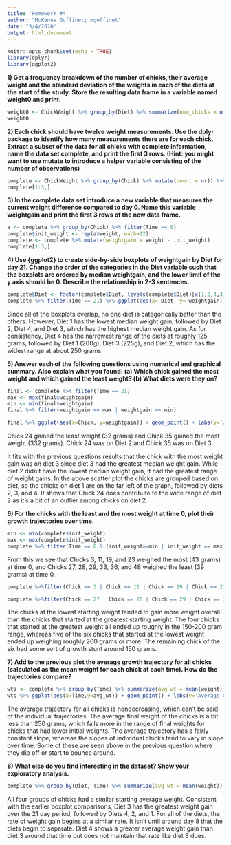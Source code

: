 ```yaml
---
title: 'Homework #4'
author: "McKenna Goffinet; mgoffinet"
date: "3/4/2020"
output: html_document
---
```


```r
knitr::opts_chunk$set(echo = TRUE)
library(dplyr)
library(ggplot2)
```

**1) Get a frequency breakdown of the number of chicks, their average weight and the standard deviation of the weights in each of the diets at the start of the study. Store the resulting data frame in a variable named weight0 and print.**
```r
weight0 <- ChickWeight %>% group_by(Diet) %>% summarize(num_chicks = n(), avg_weight= mean(weight), sd_weight= sd(weight))
weight0
```

**2) Each chick should have twelve weight measurements. Use the dplyr package to identify how many measurements there are for each chick. Extract a subset of the data for all chicks with complete information, name the data set complete, and print the first 3 rows. (Hint: you might want to use mutate to introduce a helper variable consisting of the number of observations)**
```r
complete <- ChickWeight %>% group_by(Chick) %>% mutate(count = n()) %>% filter(count == 12)
complete[1:3,]
```

**3) In the complete data set introduce a new variable that measures the current weight difference compared to day 0. Name this variable weightgain and print the first 3 rows of the new data frame.**
```r
a <- complete %>% group_by(Chick) %>% filter(Time == 0)
complete$init_weight <- rep(a$weight, each=12)
complete <- complete %>% mutate(weightgain = weight - init_weight)
complete[1:3,]
```

**4) Use {ggplot2} to create side-by-side boxplots of weightgain by Diet for day 21. Change the order of the categories in the Diet variable such that the boxplots are ordered by median weightgain, and the lower limit of the y axis should be 0. Describe the relationship in 2-3 sentences.**
```r
complete$Diet <- factor(complete$Diet, levels(complete$Diet)[c(1,2,4,3)])
complete %>% filter(Time == 21) %>% ggplot(aes(x= Diet, y= weightgain)) + geom_boxplot() + expand_limits(y=0) + labs(y = 'weight gain (gm)', title = 'Diet vs Weight Gain of Chicks on Day 21')
```

Since all of the boxplots overlap, no one diet is categorically better than the others. However, Diet 1 has the lowest median weight gain, followed by Diet 2, Diet 4, and Diet 3, which has the highest median weight gain. As for consistency, Diet 4 has the narrowest range of the diets at roughly 125 grams, followed by Diet 1 (200g), Diet 3 (225g), and Diet 2, which has the widest range at about 250 grams.

**5) Answer each of the following questions using numerical and graphical summary. Also explain what you found: (a) Which chick gained the most weight and which gained the least weight? (b) What diets were they on?**
```r
final <- complete %>% filter(Time == 21)
max <- max(final$weightgain)
min <- min(final$weightgain)
final %>% filter(weightgain == max | weightgain == min)
```

```r
final %>% ggplot(aes(x=Chick, y=weightgain)) + geom_point() + labs(y='weight gain (grams)', title='Chick vs Final Weight Gain')
```

Chick 24 gained the least weight (32 grams) and Chick 35 gained the most weight (332 grams). Chick 24 was on Diet 2 and Chick 35 was on Diet 3.

It fits with the previous questions results that the chick with the most weight gain was on diet 3 since diet 3 had the greatest median weight gain. While diet 2 didn't have the lowest median weight gain, it had the greatest range of weight gains. In the above scatter plot the chicks are grouped based on diet, so the chicks on diet 1 are on the far left of the graph, followed by diets 2, 3, and 4. It shows that Chick 24 does contribute to the wide range of diet 2 as it's a bit of an outlier among chicks on diet 2.

**6) For the chicks with the least and the most weight at time 0, plot their growth trajectories over time.**
```r
min <- min(complete$init_weight)
max <- max(complete$init_weight)
complete %>% filter(Time == 0 & (init_weight==min | init_weight == max))
```

From this we see that Chicks 3, 11, 19, and 23 weighed the most (43 grams) at time 0, and Chicks 27, 28, 29, 33, 36, and 48 weighed the least (39 grams) at time 0.

```r
complete %>%filter(Chick == 3 | Chick == 11 | Chick == 19 | Chick == 23)  %>% ggplot(aes(x=Time,y=weight)) + geom_point() + facet_grid(cols = vars(Chick)) + labs(title='Growth Trajectories for Chicks with Greatest Starting Weight')
```

```r
complete %>%filter(Chick == 27 | Chick == 28 | Chick == 29 | Chick == 33 | Chick == 36 | Chick == 48)  %>% ggplot(aes(x=Time,y=weight)) + geom_point() + facet_grid(cols = vars(Chick)) + labs(title='Growth Trajectories for Chicks with Lowest Starting Weight')
```

The chicks at the lowest starting weight tended to gain more weight overall than the chicks that started at the greatest starting weight. The four chicks that started at the greatest weight all ended up roughly in the 150-200 gram range, whereas five of the six chicks that started at the lowest weight ended up weighing roughly 200 grams or more. The remaining chick of the six had some sort of growth stunt around 150 grams.

**7) Add to the previous plot the average growth trajectory for all chicks (calculated as the mean weight for each chick at each time). How do the trajectories compare?**
```r
wts <- complete %>% group_by(Time) %>% summarize(avg_wt = mean(weight))
wts %>% ggplot(aes(x=Time,y=avg_wt)) + geom_point() + labs(y='Average Chick Weight (grams)', x='Time (Days)',title='Average Growth Trajectory for All Chicks')
```

The average trajectory for all chicks is nondecreasing, which can't be said of the individual trajectories. The average final weight of the chicks is a bit less than 250 grams, which falls more in the range of final weights for chicks that had lower initial weights. The average trajectory has a fairly constant slope, whereas the slopes of individual chicks tend to vary in slope over time. Some of these are seen above in the previous question where they dip off or start to bounce around.

**8) What else do you find interesting in the dataset? Show your exploratory analysis.**
```r
complete %>% group_by(Diet, Time) %>% summarize(avg_wt = mean(weight)) %>% ggplot(aes(x=Time,y=avg_wt)) + geom_point() + facet_grid(cols = vars(Diet)) + labs(x='Time (Days)',y='Average Weight (grams)',title='Average Weight Trajectories by Diet')
```

All four groups of chicks had a similar starting average weight. Consistent with the earlier boxplot comparisons, Diet 3 has the greatest weight gain over the 21 day period, followed by Diets 4, 2, and 1. For all of the diets, the rate of weight gain begins at a similar rate. It isn't until around day 8 that the diets begin to separate. Diet 4 shows a greater average weight gain than diet 3 around that time but does not maintain that rate like diet 3 does.
